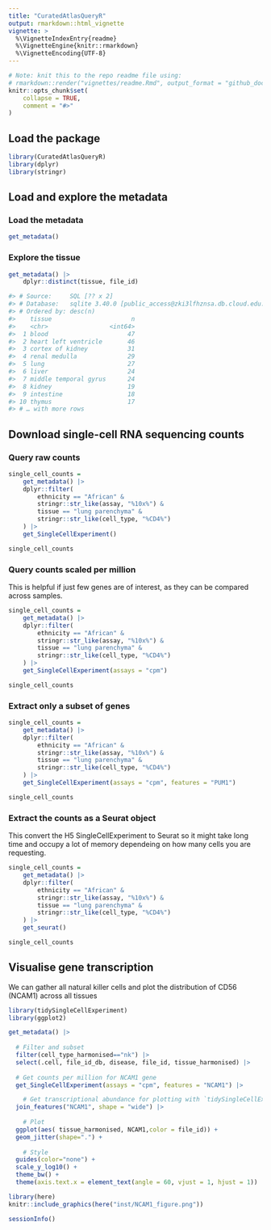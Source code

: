 ```yaml
---
title: "CuratedAtlasQueryR"
output: rmarkdown::html_vignette
vignette: >
  %\VignetteIndexEntry{readme}
  %\VignetteEngine{knitr::rmarkdown}
  %\VignetteEncoding{UTF-8}
---
```


```r
# Note: knit this to the repo readme file using:
# rmarkdown::render("vignettes/readme.Rmd", output_format = "github_document", output_dir = getwd())
knitr::opts_chunk$set(
    collapse = TRUE,
    comment = "#>"
)
```

## Load the package

```r
library(CuratedAtlasQueryR)
library(dplyr)
library(stringr)
```

## Load and explore the metadata

### Load the metadata

```r
get_metadata()
```

### Explore the tissue 

```r
get_metadata() |>
    dplyr::distinct(tissue, file_id) 
```

```r
#> # Source:     SQL [?? x 2]
#> # Database:   sqlite 3.40.0 [public_access@zki3lfhznsa.db.cloud.edu.au:5432/metadata]
#> # Ordered by: desc(n)
#>    tissue                      n
#>    <chr>                 <int64>
#>  1 blood                      47
#>  2 heart left ventricle       46
#>  3 cortex of kidney           31
#>  4 renal medulla              29
#>  5 lung                       27
#>  6 liver                      24
#>  7 middle temporal gyrus      24
#>  8 kidney                     19
#>  9 intestine                  18
#> 10 thymus                     17
#> # … with more rows
```


## Download single-cell RNA sequencing counts 

### Query raw counts

```r

single_cell_counts = 
	get_metadata() |>
    dplyr::filter(
        ethnicity == "African" &
        stringr::str_like(assay, "%10x%") &
        tissue == "lung parenchyma" &
        stringr::str_like(cell_type, "%CD4%")
    ) |>
    get_SingleCellExperiment()

single_cell_counts
```

### Query counts scaled per million

This is helpful if just few genes are of interest, as they can be compared across samples.

```r
single_cell_counts = 
	get_metadata() |>
    dplyr::filter(
        ethnicity == "African" &
        stringr::str_like(assay, "%10x%") &
        tissue == "lung parenchyma" &
        stringr::str_like(cell_type, "%CD4%")
    ) |>
    get_SingleCellExperiment(assays = "cpm")

single_cell_counts
```

### Extract only a subset of genes

```r
single_cell_counts = 
	get_metadata() |>
    dplyr::filter(
        ethnicity == "African" &
        stringr::str_like(assay, "%10x%") &
        tissue == "lung parenchyma" &
        stringr::str_like(cell_type, "%CD4%")
    ) |>
    get_SingleCellExperiment(assays = "cpm", features = "PUM1")

single_cell_counts
```

### Extract the counts as a Seurat object

This convert the H5 SingleCellExperiment to Seurat so it might take long time and occupy a lot of memory dependeing on how many cells you are requesting.


```r
single_cell_counts = 
	get_metadata() |>
    dplyr::filter(
        ethnicity == "African" &
        stringr::str_like(assay, "%10x%") &
        tissue == "lung parenchyma" &
        stringr::str_like(cell_type, "%CD4%")
    ) |>
    get_seurat()

single_cell_counts
```

## Visualise gene transcription

We can gather all natural killer cells and plot the distribution of CD56 (NCAM1) across all tissues

```r
library(tidySingleCellExperiment)
library(ggplot2)

get_metadata() |> 
    
  # Filter and subset
  filter(cell_type_harmonised=="nk") |> 
  select(.cell, file_id_db, disease, file_id, tissue_harmonised) |> 
  
  # Get counts per million for NCAM1 gene 
  get_SingleCellExperiment(assays = "cpm", features = "NCAM1") |> 

	# Get transcriptional abundance for plotting with `tidySingleCellExperiment`
  join_features("NCAM1", shape = "wide") |> 
	
	# Plot
  ggplot(aes( tissue_harmonised, NCAM1,color = file_id)) +
  geom_jitter(shape=".") +
	
	# Style
  guides(color="none") +
  scale_y_log10() +
  theme_bw() +
  theme(axis.text.x = element_text(angle = 60, vjust = 1, hjust = 1))

```

```r
library(here)
knitr::include_graphics(here("inst/NCAM1_figure.png"))
```

```r
sessionInfo()
```


